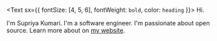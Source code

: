 <Text sx={{ fontSize: [4, 5, 6], fontWeight: `bold`, color: `heading` }}>
  Hi.
</Text>

I'm Supriya Kumari. I'm a software engineer. I'm passionate about open source. Learn more about on [my website](https://supriyakumari17.netlify.app/).
